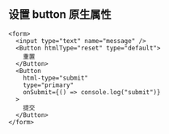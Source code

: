 ## 设置 button 原生属性

```tsx live=true className=s-container--button
<form>
  <input type="text" name="message" />
  <Button htmlType="reset" type="default">
    重置
  </Button>
  <Button
    html-type="submit"
    type="primary"
    onSubmit={() => console.log("submit")}
  >
    提交
  </Button>
</form>
```
